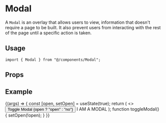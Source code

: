 
<Meta title="components/Modal" component={Modal} />

# Modal

A `Modal` is an overlay that allows users to view, information that doesn't require a page to be built. It also prevent users from interacting with the rest of the page until a specific action is taken.

## Usage

```tsx
import { Modal } from "@/components/Modal";
```

## Props

<ArgsTable component={Modal} />

## Example

<Canvas>
  <Story name="Default">
    {(args) => {
      const [open, setOpen] = useState(true);
      return (
        <>
          <button onClick={toggleModal}>
            Toggle Modal {open ? "open" : "no"}
          </button>
          <Modal open={open} onClose={toggleModal}>
            I AM A MODAL
          </Modal>
        </>
      );
      function toggleModal() {
        setOpen(!open);
      }
    }}
  </Story>
</Canvas>
